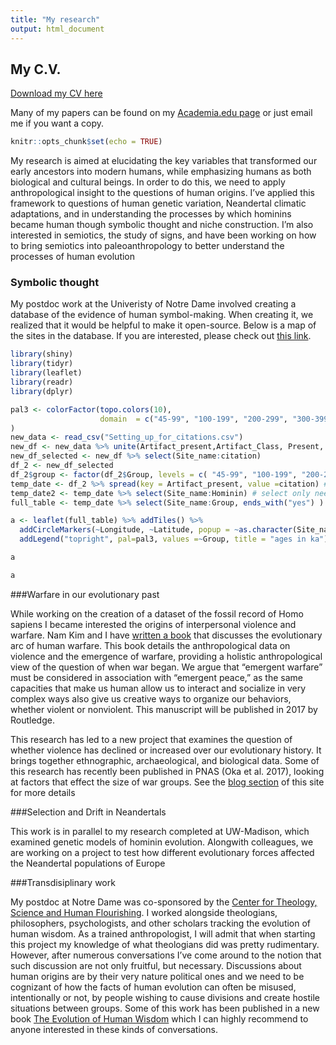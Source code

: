```yaml
---
title: "My research"
output: html_document
---
```


## My C.V.



<a href="KisselCVDec2017.pdf#" class="download" title="Download CV as PDF">Download my CV here</a>			

Many of my papers can be found on my [Academia.edu page](https://nd.academia.edu/MarcKissel) or just email me if you want a copy.



```r
knitr::opts_chunk$set(echo = TRUE)
```




My research is aimed at elucidating the key variables that transformed our early ancestors into modern humans, while emphasizing humans as both biological and cultural beings. In order to do this, we need to apply  anthropological insight to the questions of human origins. I’ve applied this framework to questions of human genetic variation, Neandertal climatic adaptations, and in understanding the processes by which hominins became human though symbolic thought and niche construction. I'm also interested in semiotics, the study of signs, and have been working on how to bring semiotics into paleoanthropology to better understand the processes of human evolution  


### Symbolic thought

My postdoc work at the Univeristy of Notre Dame involved creating a database of
the evidence of human symbol-making. When creating it, we realized that it
would be helpful to make it open-source. Below is a map of the sites in the database.  If you are interested, please check out
[this link](https://marckissel.shinyapps.io/wisdom_database/).


```r
library(shiny)
library(tidyr)
library(leaflet)
library(readr)
library(dplyr)

pal3 <- colorFactor(topo.colors(10),
                    domain  = c("45-99", "100-199", "200-299", "300-399", "400-499", "500-599", "600+", "NoDate")
)
new_data <- read_csv("Setting_up_for_citations.csv")
new_df <- new_data %>% unite(Artifact_present,Artifact_Class, Present, sep="_" ) 
new_df_selected <- new_df %>% select(Site_name:citation)
df_2 <- new_df_selected
df_2$group <- factor(df_2$Group, levels = c( "45-99", "100-199", "200-299", "300-399", "400-499", "500-599", "600+", "NoDate"))
temp_date <- df_2 %>% spread(key = Artifact_present, value =citation) #put table into right format for dates
temp_date2 <- temp_date %>% select(Site_name:Hominin) # select only needed tables to display
full_table <- temp_date %>% select(Site_name:Group, ends_with("yes") ) #table for full search

a <- leaflet(full_table) %>% addTiles() %>%
  addCircleMarkers(~Longitude, ~Latitude, popup = ~as.character(Site_name), color = ~pal3(Group), stroke = FALSE, fillOpacity = 0.5 ) %>%
  addLegend("topright", pal=pal3, values =~Group, title = "ages in ka")

a

```

```r
a
```



###Warfare in our evolutionary past

While working on the creation of a dataset of the fossil record of Homo sapiens I became interested the origins of interpersonal violence and warfare. Nam Kim and I have [written a book](https://www.routledge.com/Emergent-Warfare-in-Our-Evolutionary-Past/Kim-Kissel/p/book/9781629582665) that discusses the evolutionary arc of human warfare. This book details the anthropological data on violence and the emergence of warfare, providing a holistic anthropological view of the question of when war began. We argue that “emergent warfare” must be considered in association with “emergent peace,” as the same capacities that make us human allow us to interact and socialize in very complex ways also give us creative ways to organize our behaviors, whether violent or nonviolent. This manuscript will be published in 2017 by Routledge. 

This research has led to a new project  that examines the question of whether violence has declined or increased over our evolutionary history. It brings together ethnographic, archaeological, and biological data. Some of this research has recently been published in PNAS (Oka et al. 2017), looking at factors that effect the size of war groups. See the [blog section](https://marckissel.github.io/blog.html) of this site for more details

###Selection and Drift in Neandertals

This work is in parallel to my research completed at UW-Madison, which examined genetic models of hominin evolution. Alongwith colleagues, we are working on a project to test how different evolutionary forces affected the Neandertal populations of Europe


###Transdisiplinary work

My postdoc at Notre Dame was co-sponsored by the [Center for Theology, Science and Human Flourishing]( http://ctshf.nd.edu/). I worked alongside theologians, philosophers, psychologists, and other scholars tracking the evolution of human wisdom. As a trained anthropologist, I will admit that when starting this project my knowledge of what theologians did was pretty rudimentary. However, after numerous conversations I’ve come around to the notion that such discussion are not only fruitful, but necessary. Discussions about human origins are by their very nature political ones and we need to be cognizant of how the facts of human evolution can often be misused, intentionally or not, by people wishing to cause divisions and create hostile situations between groups. 
Some of this work has been published in a new book [The Evolution of Human Wisdom]( https://www.amazon.com/Evolution-Human-Wisdom-Celia-Deane-Drummond/dp/1498548458) which I can highly recommend to anyone interested in these kinds of conversations. 
 



 <!-- R Markdown

This is an R Markdown document. Markdown is a simple formatting syntax for authoring HTML, PDF, and MS Word documents. For more details on using R Markdown see <http://rmarkdown.rstudio.com>.

When you click the **Knit** button a document will be generated that includes both content as well as the output of any embedded R code chunks within the document. You can embed an R code chunk like this:

```r
summary(cars)
```

## Including Plots

You can also embed plots, for example:

```r
plot(pressure)
```

Note that the `echo = FALSE` parameter was added to the code chunk to prevent printing of the R code that generated the plot.
--> 
